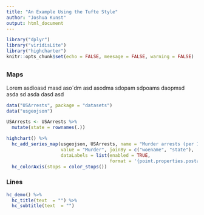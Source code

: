 ---
title: "An Example Using the Tufte Style"
author: "Joshua Kunst"
output: html_document
---

<link rel="stylesheet" href="styles.css">
```{r setup, include = FALSE, echo = FALSE, meesage = FALSE, warning = FALSE}
library("dplyr")
library("viridisLite")
library("highcharter")
knitr::opts_chunk$set(echo = FALSE, meesage = FALSE, warning = FALSE)
```

##  {.tabset .tabset-fade .tabset-pills}

### Maps

<div class="col-md-4">
 
Lorem asdioasd masd aso´dm asd asodma sdopam sdpoams daopmsd asda sd asda dasd asd

</div>
<div class="col-md-8">
```{r}
data("USArrests", package = "datasets")
data("usgeojson")

USArrests <- USArrests %>% 
  mutate(state = rownames(.))

highchart() %>% 
  hc_add_series_map(usgeojson, USArrests, name = "Murder arrests (per 100,000)",
                    value = "Murder", joinBy = c("woename", "state"),
                    dataLabels = list(enabled = TRUE,
                                      format = '{point.properties.postalcode}')) %>% 
  hc_colorAxis(stops = color_stops())
```
</div>

### Lines

```{r}
hc_demo() %>% 
  hc_title(text  = "") %>% 
  hc_subtitle(text  = "")
```


